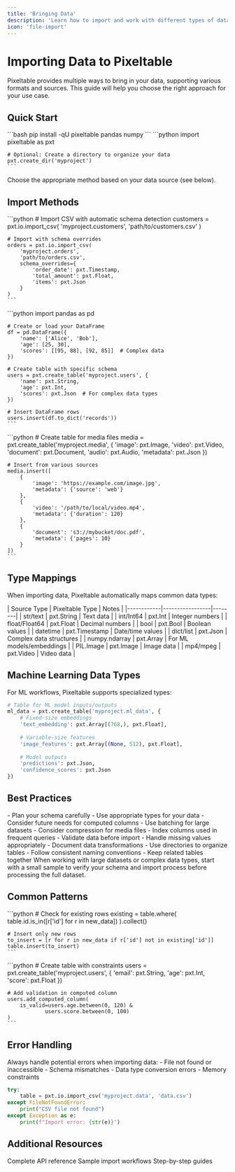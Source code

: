 ```yaml
---
title: 'Bringing Data'
description: 'Learn how to import and work with different types of data in Pixeltable'
icon: 'file-import'
---
```


# Importing Data to Pixeltable

Pixeltable provides multiple ways to bring in your data, supporting various formats and sources. This guide will help you choose the right approach for your use case.

## Quick Start

<Steps>
  <Step title="Install Dependencies">
    ```bash
    pip install -qU pixeltable pandas numpy
    ```
  </Step>
  <Step title="Create Project Structure">
    ```python
    import pixeltable as pxt
    
    # Optional: Create a directory to organize your data
    pxt.create_dir('myproject')
    ```
  </Step>
  <Step title="Import Your Data">
    Choose the appropriate method based on your data source (see below).
  </Step>
</Steps>

## Import Methods

<Tabs>
  <Tab title="CSV Files">
    ```python
    # Import CSV with automatic schema detection
    customers = pxt.io.import_csv(
        'myproject.customers',
        'path/to/customers.csv'
    )

    # Import with schema overrides
    orders = pxt.io.import_csv(
        'myproject.orders',
        'path/to/orders.csv',
        schema_overrides={
            'order_date': pxt.Timestamp,
            'total_amount': pxt.Float,
            'items': pxt.Json
        }
    )
    ```
  </Tab>

  <Tab title="Pandas DataFrames">
    ```python
    import pandas as pd

    # Create or load your DataFrame
    df = pd.DataFrame({
        'name': ['Alice', 'Bob'],
        'age': [25, 30],
        'scores': [[95, 88], [92, 85]]  # Complex data
    })

    # Create table with specific schema
    users = pxt.create_table('myproject.users', {
        'name': pxt.String,
        'age': pxt.Int,
        'scores': pxt.Json  # For complex data types
    })

    # Insert DataFrame rows
    users.insert(df.to_dict('records'))
    ```
  </Tab>

  <Tab title="Media Files">
    ```python
    # Create table for media files
    media = pxt.create_table('myproject.media', {
        'image': pxt.Image,
        'video': pxt.Video,
        'document': pxt.Document,
        'audio': pxt.Audio,
        'metadata': pxt.Json
    })

    # Insert from various sources
    media.insert([
        {
            'image': 'https://example.com/image.jpg',
            'metadata': {'source': 'web'}
        },
        {
            'video': '/path/to/local/video.mp4',
            'metadata': {'duration': 120}
        },
        {
            'document': 's3://mybucket/doc.pdf',
            'metadata': {'pages': 10}
        }
    ])
    ```
  </Tab>
</Tabs>

## Type Mappings

When importing data, Pixeltable automatically maps common data types:

<ResponseField name="Common Type Mappings" type="table">
| Source Type | Pixeltable Type | Notes |
|------------|-----------------|--------|
| str/text | pxt.String | Text data |
| int/Int64 | pxt.Int | Integer numbers |
| float/Float64 | pxt.Float | Decimal numbers |
| bool | pxt.Bool | Boolean values |
| datetime | pxt.Timestamp | Date/time values |
| dict/list | pxt.Json | Complex data structures |
| numpy.ndarray | pxt.Array | For ML models/embeddings |
| PIL.Image | pxt.Image | Image data |
| mp4/mpeg | pxt.Video | Video data |
</ResponseField>

## Machine Learning Data Types

For ML workflows, Pixeltable supports specialized types:

```python
# Table for ML model inputs/outputs
ml_data = pxt.create_table('myproject.ml_data', {
    # Fixed-size embeddings
    'text_embedding': pxt.Array[(768,), pxt.Float],
    
    # Variable-size features
    'image_features': pxt.Array[(None, 512), pxt.Float],
    
    # Model outputs
    'predictions': pxt.Json,
    'confidence_scores': pxt.Json
})
```

## Best Practices

<CardGroup cols={2}>
  <Card title="Schema Design" icon="sitemap">
    - Plan your schema carefully
    - Use appropriate types for your data
    - Consider future needs for computed columns
  </Card>
  
  <Card title="Performance" icon="gauge">
    - Use batching for large datasets
    - Consider compression for media files
    - Index columns used in frequent queries
  </Card>

  <Card title="Data Quality" icon="check">
    - Validate data before import
    - Handle missing values appropriately
    - Document data transformations
  </Card>

  <Card title="Organization" icon="folder-tree">
    - Use directories to organize tables
    - Follow consistent naming conventions
    - Keep related tables together
  </Card>
</CardGroup>

<Tip>
When working with large datasets or complex data types, start with a small sample to verify your schema and import process before processing the full dataset.
</Tip>

## Common Patterns

<AccordionGroup>
  <Accordion title="Incremental Updates" icon="rotate">
    ```python
    # Check for existing rows
    existing = table.where(
        table.id.is_in([r['id'] for r in new_data])
    ).collect()
    
    # Insert only new rows
    to_insert = [r for r in new_data if r['id'] not in existing['id']]
    table.insert(to_insert)
    ```
  </Accordion>

  <Accordion title="Data Validation" icon="shield-check">
    ```python
    # Create table with constraints
    users = pxt.create_table('myproject.users', {
        'email': pxt.String,
        'age': pxt.Int,
        'score': pxt.Float
    })

    # Add validation in computed column
    users.add_computed_column(
        is_valid=users.age.between(0, 120) & 
                users.score.between(0, 100)
    )
    ```
  </Accordion>
</AccordionGroup>

## Error Handling

<Warning>
Always handle potential errors when importing data:
- File not found or inaccessible
- Schema mismatches
- Data type conversion errors
- Memory constraints
</Warning>

```python
try:
    table = pxt.io.import_csv('myproject.data', 'data.csv')
except FileNotFoundError:
    print("CSV file not found")
except Exception as e:
    print(f"Import error: {str(e)}")
```

## Additional Resources

<CardGroup cols={3}>
  <Card title="API Documentation" icon="book" href="https://pixeltable.github.io/pixeltable/">
    Complete API reference
  </Card>
  <Card title="Examples" icon="lightbulb" href="/docs/examples">
    Sample import workflows
  </Card>
  <Card title="Tutorials" icon="graduation-cap" href="/docs/tutorials">
    Step-by-step guides
  </Card>
</CardGroup>